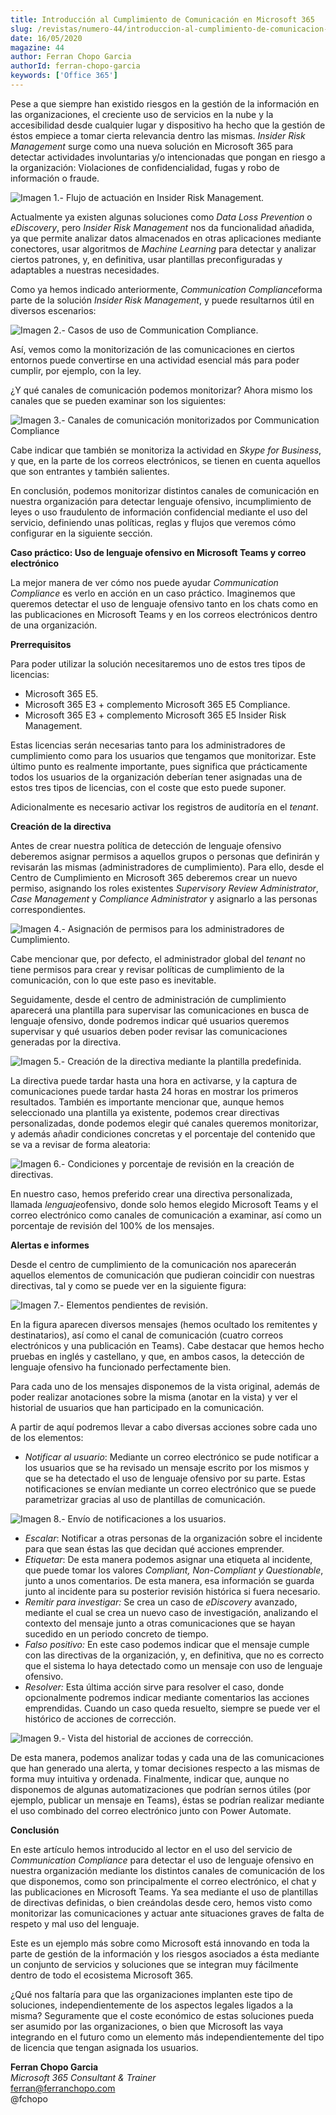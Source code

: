 ```yaml
---
title: Introducción al Cumplimiento de Comunicación en Microsoft 365
slug: /revistas/numero-44/introduccion-al-cumplimiento-de-comunicacion-en-microsoft-365
date: 16/05/2020
magazine: 44
author: Ferran Chopo Garcia
authorId: ferran-chopo-garcia
keywords: ['Office 365']
---
```






​Pese a que siempre han existido riesgos en la gestión de la información en las organizaciones, el creciente uso de servicios en la nube y la accesibilidad desde cualquier lugar y dispositivo ha hecho que la gestión de éstos empiece a tomar cierta relevancia dentro las mismas. *Insider Risk Management* surge como una nueva solución en Microsoft 365 para detectar actividades involuntarias y/o intencionadas que pongan en riesgo a la organización: Violaciones de confidencialidad, fugas y robo de información o fraude.

![Imagen 1.- Flujo de actuación en Insider Risk Management.](../../../images/numero44/introduccion-al-cumplimiento-de-comunicacion-en-microsoft-365/image1.png)

Actualmente ya existen algunas soluciones como *Data Loss Prevention* o *eDiscovery*, pero *Insider Risk Management* nos da funcionalidad añadida, ya que permite analizar datos almacenados en otras aplicaciones mediante conectores, usar algoritmos de *Machine Learning* para detectar y analizar ciertos patrones, y, en definitiva, usar plantillas preconfiguradas y adaptables a nuestras necesidades.

Como ya hemos indicado anteriormente, *Communication Compliance*forma parte de la solución *Insider Risk Management*, y puede resultarnos útil en diversos escenarios:​

![Imagen 2.- Casos de uso de Communication Compliance.](../../../images/numero44/introduccion-al-cumplimiento-de-comunicacion-en-microsoft-365/image2.png)

Así, vemos como la monitorización de las comunicaciones en ciertos entornos puede convertirse en una actividad esencial más para poder cumplir, por ejemplo, con la ley.

¿Y qué canales de comunicación podemos monitorizar? Ahora mismo los canales que se pueden examinar son los siguientes:

![Imagen 3.- Canales de comunicación monitorizados por Communication Compliance](../../../images/numero44/introduccion-al-cumplimiento-de-comunicacion-en-microsoft-365/image3.png)

Cabe indicar que también se monitoriza la actividad en *Skype for Business*, y que, en la parte de los correos electrónicos, se tienen en cuenta aquellos que son entrantes y también salientes.

En conclusión, podemos monitorizar distintos canales de comunicación en nuestra organización para detectar lenguaje ofensivo, incumplimiento de leyes o uso fraudulento de información confidencial mediante el uso del servicio, definiendo unas políticas, reglas y flujos que veremos cómo configurar en la siguiente sección.

**Caso práctico: Uso de lenguaje ofensivo en Microsoft Teams y correo electrónico**

La mejor manera de ver cómo nos puede ayudar *Communication Compliance* es verlo en acción en un caso práctico. Imaginemos que queremos detectar el uso de lenguaje ofensivo tanto en los chats como en las publicaciones en Microsoft Teams y en los correos electrónicos dentro de una organización.

**Prerrequisitos**

Para poder utilizar la solución necesitaremos uno de estos tres tipos de licencias:

- Microsoft 365 E5.
- Microsoft 365 E3 + complemento Microsoft 365 E5 Compliance.
- Microsoft 365 E3 + complemento Microsoft 365 E5 Insider Risk Management.


Estas licencias serán necesarias tanto para los administradores de cumplimiento como para los usuarios que tengamos que monitorizar. Este último punto es realmente importante, pues significa que prácticamente todos los usuarios de la organización deberían tener asignadas una de estos tres tipos de licencias, con el coste que esto puede suponer.

Adicionalmente es necesario activar los registros de auditoría en el *tenant*.

**Creación de la directiva**

Antes de crear nuestra política de detección de lenguaje ofensivo deberemos asignar permisos a aquellos grupos o personas que definirán y revisarán las mismas (administradores de cumplimiento). Para ello, desde el Centro de Cumplimiento en Microsoft 365 deberemos crear un nuevo permiso, asignando los roles existentes *Supervisory Review Administrator*, *Case Management* y *Compliance Administrator* y asignarlo a las personas correspondientes.

![Imagen 4.- Asignación de permisos para los administradores de Cumplimiento.](../../../images/numero44/introduccion-al-cumplimiento-de-comunicacion-en-microsoft-365/image4.png)

Cabe mencionar que, por defecto, el administrador global del *tenant* no tiene permisos para crear y revisar políticas de cumplimiento de la comunicación, con lo que este paso es inevitable.

Seguidamente, desde el centro de administración de cumplimiento aparecerá una plantilla para supervisar las comunicaciones en busca de lenguaje ofensivo, donde podremos indicar qué usuarios queremos supervisar y qué usuarios deben poder revisar las comunicaciones generadas por la directiva.

![Imagen 5.- Creación de la directiva mediante la plantilla predefinida.](../../../images/numero44/introduccion-al-cumplimiento-de-comunicacion-en-microsoft-365/image5.png)

La directiva puede tardar hasta una hora en activarse, y la captura de comunicaciones puede tardar hasta 24 horas en mostrar los primeros resultados. También es importante mencionar que, aunque hemos seleccionado una plantilla ya existente, podemos crear directivas personalizadas, donde podemos elegir qué canales queremos monitorizar, y además añadir condiciones concretas y el porcentaje del contenido que se va a revisar de forma aleatoria:

![Imagen 6.- Condiciones y porcentaje de revisión en la creación de directivas.](../../../images/numero44/introduccion-al-cumplimiento-de-comunicacion-en-microsoft-365/image6.png)

En nuestro caso, hemos preferido crear una directiva personalizada, llamada *lenguaje*ofensivo, donde solo hemos elegido Microsoft Teams y el correo electrónico como canales de comunicación a examinar, así como un porcentaje de revisión del 100% de los mensajes.

**Alertas e informes**

Desde el centro de cumplimiento de la comunicación nos aparecerán aquellos elementos de comunicación que pudieran coincidir con nuestras directivas, tal y como se puede ver en la siguiente figura:​

![Imagen 7.- Elementos pendientes de revisión.](../../../images/numero44/introduccion-al-cumplimiento-de-comunicacion-en-microsoft-365/image7.png)

En la figura aparecen diversos mensajes (hemos ocultado los remitentes y destinatarios), así como el canal de comunicación (cuatro correos electrónicos y una publicación en Teams). Cabe destacar que hemos hecho pruebas en inglés y castellano, y que, en ambos casos, la detección de lenguaje ofensivo ha funcionado perfectamente bien.

Para cada uno de los mensajes disponemos de la vista original, además de poder realizar anotaciones sobre la misma (anotar en la vista) y ver el historial de usuarios que han participado en la comunicación.

A partir de aquí podremos llevar a cabo diversas acciones sobre cada uno de los elementos:

- *Notificar al usuario*: Mediante un correo electrónico se pude notificar a los usuarios que se ha revisado un mensaje escrito por los mismos y que se ha detectado el uso de lenguaje ofensivo por su parte. Estas notificaciones se envían mediante un correo electrónico que se puede parametrizar gracias al uso de plantillas de comunicación.


![Imagen 8.- Envío de notificaciones a los usuarios.](../../../images/numero44/introduccion-al-cumplimiento-de-comunicacion-en-microsoft-365/image8.png)

- *Escalar*: Notificar a otras personas de la organización sobre el incidente para que sean éstas las que decidan qué acciones emprender.
- *Etiquetar*: De esta manera podemos asignar una etiqueta al incidente, que puede tomar los valores *Compliant, Non-Compliant y Questionable*, junto a unos comentarios. De esta manera, esa información se guarda junto al incidente para su posterior revisión histórica si fuera necesario.
- *Remitir para investigar:* Se crea un caso de *eDiscovery* avanzado, mediante el cual se crea un nuevo caso de investigación, analizando el contexto del mensaje junto a otras comunicaciones que se hayan sucedido en un periodo concreto de tiempo.
- *Falso positivo:* En este caso podemos indicar que el mensaje cumple con las directivas de la organización, y, en definitiva, que no es correcto que el sistema lo haya detectado como un mensaje con uso de lenguaje ofensivo.
- *Resolver:* Esta última acción sirve para resolver el caso, donde opcionalmente podremos indicar mediante comentarios las acciones emprendidas. Cuando un caso queda resuelto, siempre se puede ver el histórico de acciones de corrección.


![Imagen 9.- Vista del historial de acciones de corrección.](../../../images/numero44/introduccion-al-cumplimiento-de-comunicacion-en-microsoft-365/image9.png)

De esta manera, podemos analizar todas y cada una de las comunicaciones que han generado una alerta, y tomar decisiones respecto a las mismas de forma muy intuitiva y ordenada. Finalmente, indicar que, aunque no disponemos de algunas automatizaciones que podrían sernos útiles (por ejemplo, publicar un mensaje en Teams), éstas se podrían realizar mediante el uso combinado del correo electrónico junto con Power Automate.

**Conclusión**

En este artículo hemos introducido al lector en el uso del servicio de *Communication Compliance* para detectar el uso de lenguaje ofensivo en nuestra organización mediante los distintos canales de comunicación de los que disponemos, como son principalmente el correo electrónico, el chat y las publicaciones en Microsoft Teams. Ya sea mediante el uso de plantillas de directivas definidas, o bien creándolas desde cero, hemos visto como monitorizar las comunicaciones y actuar ante situaciones graves de falta de respeto y mal uso del lenguaje.

Este es un ejemplo más sobre como Microsoft está innovando en toda la parte de gestión de la información y los riesgos asociados a ésta mediante un conjunto de servicios y soluciones que se integran muy fácilmente dentro de todo el ecosistema Microsoft 365.

¿Qué nos faltaría para que las organizaciones implanten este tipo de soluciones, independientemente de los aspectos legales ligados a la misma? Seguramente que el coste económico de estas soluciones pueda ser asumido por las organizaciones, o bien que Microsoft las vaya integrando en el futuro como un elemento más independientemente del tipo de licencia que tengan asignada los usuarios.



**Ferran Chopo Garcia** <br />
*Microsoft 365 Consultant & Trainer* <br />
[ferran@ferranchopo.com](mailto:ferran@ferranchopo.com) <br />
@fchopo